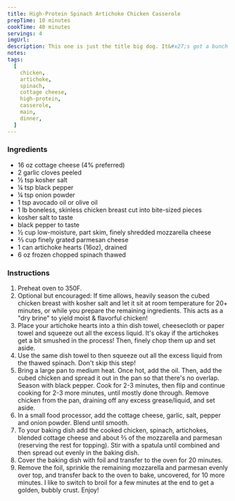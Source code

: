 ```yaml
---
title: High-Protein Spinach Artichoke Chicken Casserole
prepTime: 10 minutes
cookTime: 40 minutes
servings: 4
imgUrl:
description: This one is just the title big dog. It&#x27;s got a bunch of protein (expecially if you double the chicken) and a bunch of fiber. Go nuts.
notes:
tags:
  [
    chicken,
    artichoke,
    spinach,
    cottage cheese,
    high-protein,
    casserole,
    main,
    dinner,
  ]
---
```


### Ingredients

- 16 oz cottage cheese (4% preferred)
- 2 garlic cloves peeled
- ½ tsp kosher salt
- ¼ tsp black pepper
- ¼ tsp onion powder
- 1 tsp avocado oil or olive oil
- 1 lb boneless, skinless chicken breast cut into bite-sized pieces
- kosher salt to taste
- black pepper to taste
- ½ cup low-moisture, part skim, finely shredded mozzarella cheese
- ⅔ cup finely grated parmesan cheese
- 1 can artichoke hearts (16oz), drained
- 6 oz frozen chopped spinach thawed

### Instructions

1. Preheat oven to 350F.
1. Optional but encouraged: If time allows, heavily season the cubed chicken breast with kosher salt and let it sit at room temperature for 20+ minutes, or while you prepare the remaining ingredients. This acts as a "dry brine" to yield moist & flavorful chicken!
1. Place your artichoke hearts into a thin dish towel, cheesecloth or paper towel and squeeze out all the excess liquid. It's okay if the artichokes get a bit smushed in the process! Then, finely chop them up and set aside.
1. Use the same dish towel to then squeeze out all the excess liquid from the thawed spinach. Don't skip this step!
1. Bring a large pan to medium heat. Once hot, add the oil. Then, add the cubed chicken and spread it out in the pan so that there's no overlap. Season with black pepper. Cook for 2-3 minutes, then flip and continue cooking for 2-3 more minutes, until mostly done through. Remove chicken from the pan, draining off any excess grease/liquid, and set aside.
1. In a small food processor, add the cottage cheese, garlic, salt, pepper and onion powder. Blend until smooth.
1. To your baking dish add the cooked chicken, spinach, artichokes, blended cottage cheese and about ⅔ of the mozzarella and parmesan (reserving the rest for topping). Stir with a spatula until combined and then spread out evenly in the baking dish.
1. Cover the baking dish with foil and transfer to the oven for 20 minutes.
1. Remove the foil, sprinkle the remaining mozzarella and parmesan evenly over top, and transfer back to the oven to bake, uncovered, for 10 more minutes. I like to switch to broil for a few minutes at the end to get a golden, bubbly crust. Enjoy!
